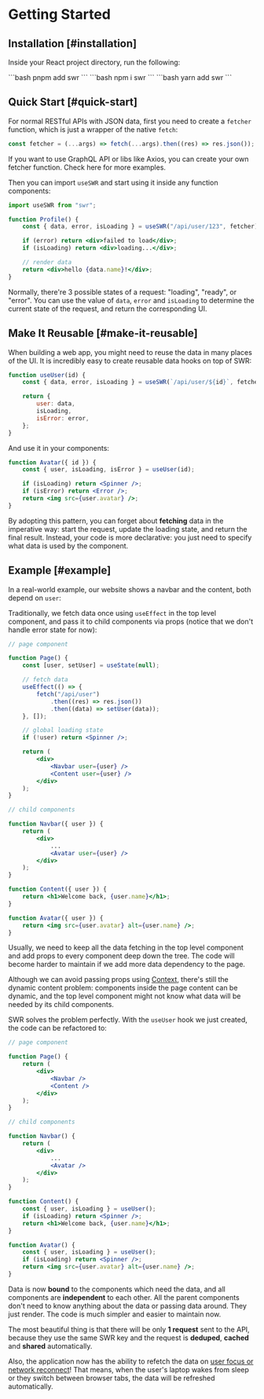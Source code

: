 
# Getting Started

## Installation [#installation]

Inside your React project directory, run the following:

<Tabs>
    <Tab title={"pnpm"}>```bash pnpm add swr ```</Tab>
    <Tab title={"npm"}>```bash npm i swr ```</Tab>
    <Tab title={"yarn"}>```bash yarn add swr ```</Tab>
</Tabs>

## Quick Start [#quick-start]

For normal RESTful APIs with JSON data, first you need to create a `fetcher` function, which is just a wrapper of the native `fetch`:

```jsx
const fetcher = (...args) => fetch(...args).then((res) => res.json());
```

<Callout emoji="💡">
    If you want to use GraphQL API or libs like Axios, you can create your own fetcher function. Check <Link href="/docs/data-fetching">here</Link> for more
    examples.
</Callout>

Then you can import `useSWR` and start using it inside any function components:

```jsx
import useSWR from "swr";

function Profile() {
    const { data, error, isLoading } = useSWR("/api/user/123", fetcher);

    if (error) return <div>failed to load</div>;
    if (isLoading) return <div>loading...</div>;

    // render data
    return <div>hello {data.name}!</div>;
}
```

Normally, there're 3 possible states of a request: "loading", "ready", or "error". You can use the value of `data`, `error` and `isLoading` to
determine the current state of the request, and return the corresponding UI.

## Make It Reusable [#make-it-reusable]

When building a web app, you might need to reuse the data in many places of the UI. It is incredibly easy to create reusable data hooks
on top of SWR:

```jsx
function useUser(id) {
    const { data, error, isLoading } = useSWR(`/api/user/${id}`, fetcher);

    return {
        user: data,
        isLoading,
        isError: error,
    };
}
```

And use it in your components:

```jsx
function Avatar({ id }) {
    const { user, isLoading, isError } = useUser(id);

    if (isLoading) return <Spinner />;
    if (isError) return <Error />;
    return <img src={user.avatar} />;
}
```

By adopting this pattern, you can forget about **fetching** data in the imperative way: start the request, update the loading state, and return the final result.
Instead, your code is more declarative: you just need to specify what data is used by the component.

## Example [#example]

In a real-world example, our website shows a navbar and the content, both depend on `user`:


<div className="mt-8">
    <Welcome />
</div>

Traditionally, we fetch data once using `useEffect` in the top level component, and pass it to child components via props (notice that we don't handle error state for now):

```jsx {7-11,17,18,27}
// page component

function Page() {
    const [user, setUser] = useState(null);

    // fetch data
    useEffect(() => {
        fetch("/api/user")
            .then((res) => res.json())
            .then((data) => setUser(data));
    }, []);

    // global loading state
    if (!user) return <Spinner />;

    return (
        <div>
            <Navbar user={user} />
            <Content user={user} />
        </div>
    );
}

// child components

function Navbar({ user }) {
    return (
        <div>
            ...
            <Avatar user={user} />
        </div>
    );
}

function Content({ user }) {
    return <h1>Welcome back, {user.name}</h1>;
}

function Avatar({ user }) {
    return <img src={user.avatar} alt={user.name} />;
}
```

Usually, we need to keep all the data fetching in the top level component and add props to every component deep down the tree.
The code will become harder to maintain if we add more data dependency to the page.

Although we can avoid passing props using [Context](https://reactjs.org/docs/context.html), there's still the dynamic content problem:
components inside the page content can be dynamic, and the top level component might not know what data will be needed by its child components.

SWR solves the problem perfectly. With the `useUser` hook we just created, the code can be refactored to:

```jsx {20,26}
// page component

function Page() {
    return (
        <div>
            <Navbar />
            <Content />
        </div>
    );
}

// child components

function Navbar() {
    return (
        <div>
            ...
            <Avatar />
        </div>
    );
}

function Content() {
    const { user, isLoading } = useUser();
    if (isLoading) return <Spinner />;
    return <h1>Welcome back, {user.name}</h1>;
}

function Avatar() {
    const { user, isLoading } = useUser();
    if (isLoading) return <Spinner />;
    return <img src={user.avatar} alt={user.name} />;
}
```

Data is now **bound** to the components which need the data, and all components are **independent** to each other.
All the parent components don't need to know anything about the data or passing data around. They just render.
The code is much simpler and easier to maintain now.

The most beautiful thing is that there will be only **1 request** sent to the API, because they use the same SWR key and
the request is **deduped**, **cached** and **shared** automatically.

Also, the application now has the ability to refetch the data on [user focus or network reconnect](/docs/revalidation)!
That means, when the user's laptop wakes from sleep or they switch between browser tabs, the data will be refreshed automatically.
